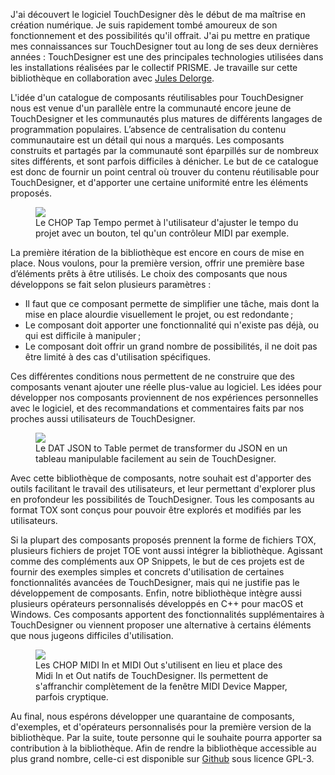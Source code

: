 
J'ai découvert le logiciel TouchDesigner dès le début de ma maîtrise en création numérique. Je suis rapidement tombé amoureux de son fonctionnement et des possibilités qu'il offrait. J'ai pu mettre en pratique mes connaissances sur TouchDesigner tout au long de ses deux dernières années : TouchDesigner est une des principales technologies utilisées dans les installations réalisées par le collectif PRISME. Je travaille sur cette bibliothèque en collaboration avec <a href="https://julesdelorge.fr/" target="_blank">Jules Delorge</a>.

L'idée d'un catalogue de composants réutilisables pour TouchDesigner nous est venue d'un parallèle entre la communauté encore jeune de TouchDesigner et les communautés plus matures de différents langages de programmation populaires. L’absence de centralisation du contenu communautaire est un détail qui nous a marqués. Les composants construits et partagés par la communauté sont éparpillés sur de nombreux sites différents, et sont parfois difficiles à dénicher. Le but de ce catalogue est donc de fournir un point central où trouver du contenu réutilisable pour TouchDesigner, et d'apporter une certaine uniformité entre les éléments proposés.

<figure>
  <img src={tapTempoIMG} className="full-width-image" />
  <figcaption>Le CHOP Tap Tempo permet à l'utilisateur d'ajuster le tempo du projet avec un bouton, tel qu'un contrôleur MIDI par exemple.</figcaption>
</figure>

La première itération de la bibliothèque est encore en cours de mise en place. Nous voulons, pour la première version, offrir une première base d’éléments prêts à être utilisés. Le choix des composants que nous développons se fait selon plusieurs paramètres :

* Il faut que ce composant permette de simplifier une tâche, mais dont la mise en place alourdie visuellement le projet, ou est redondante ;
* Le composant doit apporter une fonctionnalité qui n'existe pas déjà, ou qui est difficile à manipuler ;
* Le composant doit offrir un grand nombre de possibilités, il ne doit pas être limité à des cas d'utilisation spécifiques.

Ces différentes conditions nous permettent de ne construire que des composants venant ajouter une réelle plus-value au logiciel. Les idées pour développer nos composants proviennent de nos expériences personnelles avec le logiciel, et des recommandations et commentaires faits par nos proches aussi utilisateurs de TouchDesigner.

<figure>
  <img src={jsonToTableIMG} className="full-width-image" />
  <figcaption>Le DAT JSON to Table permet de transformer du JSON en un tableau manipulable facilement au sein de TouchDesigner.</figcaption>
</figure>

Avec cette bibliothèque de composants, notre souhait est d'apporter des outils facilitant le travail des utilisateurs, et leur permettant d'explorer plus en profondeur les possibilités de TouchDesigner. Tous les composants au format TOX sont conçus pour pouvoir être explorés et modifiés par les utilisateurs.

Si la plupart des composants proposés prennent la forme de fichiers TOX, plusieurs fichiers de projet TOE vont aussi intégrer la bibliothèque. Agissant comme des compléments aux OP Snippets, le but de ces projets est de fournir des exemples simples et concrets d'utilisation de certaines fonctionnalités avancées de TouchDesigner, mais qui ne justifie pas le développement de composants. Enfin, notre bibliothèque intègre aussi plusieurs opérateurs personnalisés développés en C++ pour macOS et Windows. Ces composants apportent des fonctionnalités supplémentaires à TouchDesigner ou viennent proposer une alternative à certains éléments que nous jugeons difficiles d'utilisation.

<figure>
  <img src={midiCHOPIMG} className="full-width-image" />
  <figcaption>
    Les CHOP MIDI In et MIDI Out s'utilisent en lieu et place des Midi In et Out natifs de TouchDesigner. Ils permettent de s'affranchir complètement de la fenêtre MIDI Device Mapper, parfois cryptique.
  </figcaption>
</figure>

Au final, nous espérons développer une quarantaine de composants, d'exemples, et d'opérateurs personnalisés pour la première version de la bibliothèque. Par la suite, toute personne qui le souhaite pourra apporter sa contribution à la bibliothèque. Afin de rendre la bibliothèque accessible au plus grand nombre, celle-ci est disponible sur <a href="https://github.com/Boisier/TD-Initiative-Library/tree/dev" target="_blank">Github</a> sous licence GPL-3.
